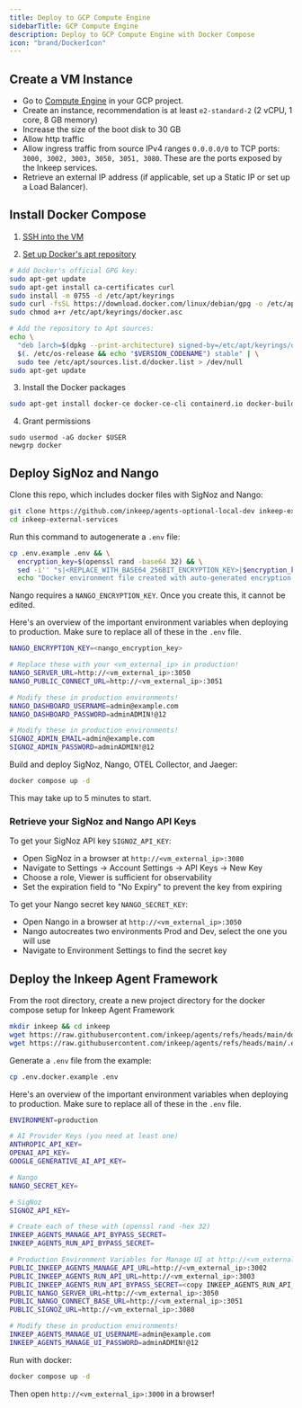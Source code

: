 ```yaml
---
title: Deploy to GCP Compute Engine
sidebarTitle: GCP Compute Engine
description: Deploy to GCP Compute Engine with Docker Compose
icon: "brand/DockerIcon"
---
```


## Create a VM Instance

- Go to [Compute Engine](https://console.cloud.google.com/compute/instances) in your GCP project.
- Create an instance, recommendation is at least `e2-standard-2` (2 vCPU, 1 core, 8 GB memory)
- Increase the size of the boot disk to 30 GB
- Allow http traffic
- Allow ingress traffic from source IPv4 ranges `0.0.0.0/0` to TCP ports: `3000, 3002, 3003, 3050, 3051, 3080`. These are the ports exposed by the Inkeep services.
- Retrieve an external IP address (if applicable, set up a Static IP or set up a Load Balancer).


## Install Docker Compose

1. [SSH into the VM](https://cloud.google.com/compute/docs/connect/standard-ssh)

2. [Set up Docker's apt repository](https://docs.docker.com/engine/install/debian/#install-using-the-repository)
```bash
# Add Docker's official GPG key:
sudo apt-get update
sudo apt-get install ca-certificates curl
sudo install -m 0755 -d /etc/apt/keyrings
sudo curl -fsSL https://download.docker.com/linux/debian/gpg -o /etc/apt/keyrings/docker.asc
sudo chmod a+r /etc/apt/keyrings/docker.asc

# Add the repository to Apt sources:
echo \
  "deb [arch=$(dpkg --print-architecture) signed-by=/etc/apt/keyrings/docker.asc] https://download.docker.com/linux/debian \
  $(. /etc/os-release && echo "$VERSION_CODENAME") stable" | \
  sudo tee /etc/apt/sources.list.d/docker.list > /dev/null
sudo apt-get update
```

3. Install the Docker packages
```bash
sudo apt-get install docker-ce docker-ce-cli containerd.io docker-buildx-plugin docker-compose-plugin
```

4. Grant permissions
```
sudo usermod -aG docker $USER
newgrp docker
```

## Deploy SigNoz and Nango

Clone this repo, which includes docker files with SigNoz and Nango:
```bash
git clone https://github.com/inkeep/agents-optional-local-dev inkeep-external-services
cd inkeep-external-services
```

Run this command to autogenerate a `.env` file:
```bash
cp .env.example .env && \
  encryption_key=$(openssl rand -base64 32) && \
  sed -i'' "s|<REPLACE_WITH_BASE64_256BIT_ENCRYPTION_KEY>|$encryption_key|" .env && \
  echo "Docker environment file created with auto-generated encryption key"
```

Nango requires a `NANGO_ENCRYPTION_KEY`. Once you create this, it cannot be edited.

Here's an overview of the important environment variables when deploying to production. Make sure to replace all of these in the `.env` file.
```bash
NANGO_ENCRYPTION_KEY=<nango_encryption_key>

# Replace these with your <vm_external_ip> in production!
NANGO_SERVER_URL=http://<vm_external_ip>:3050
NANGO_PUBLIC_CONNECT_URL=http://<vm_external_ip>:3051

# Modify these in production environments!
NANGO_DASHBOARD_USERNAME=admin@example.com
NANGO_DASHBOARD_PASSWORD=adminADMIN!@12

# Modify these in production environments!
SIGNOZ_ADMIN_EMAIL=admin@example.com
SIGNOZ_ADMIN_PASSWORD=adminADMIN!@12
```

Build and deploy SigNoz, Nango, OTEL Collector, and Jaeger:
```bash
docker compose up -d
```
This may take up to 5 minutes to start.

### Retrieve your SigNoz and Nango API Keys

To get your SigNoz API key `SIGNOZ_API_KEY`:
- Open SigNoz in a browser at `http://<vm_external_ip>:3080`
- Navigate to Settings → Account Settings → API Keys → New Key
- Choose a role, Viewer is sufficient for observability
- Set the expiration field to "No Expiry" to prevent the key from expiring

To get your Nango secret key `NANGO_SECRET_KEY`:
- Open Nango in a browser at `http://<vm_external_ip>:3050`
- Nango autocreates two environments Prod and Dev, select the one you will use
- Navigate to Environment Settings to find the secret key

## Deploy the Inkeep Agent Framework

From the root directory, create a new project directory for the docker compose setup for Inkeep Agent Framework
```bash
mkdir inkeep && cd inkeep
wget https://raw.githubusercontent.com/inkeep/agents/refs/heads/main/docker-compose.yml
wget https://raw.githubusercontent.com/inkeep/agents/refs/heads/main/.env.docker.example
```

Generate a `.env` file from the example:
```bash
cp .env.docker.example .env
```

Here's an overview of the important environment variables when deploying to production. Make sure to replace all of these in the `.env` file.
```bash
ENVIRONMENT=production

# AI Provider Keys (you need at least one)
ANTHROPIC_API_KEY=
OPENAI_API_KEY=
GOOGLE_GENERATIVE_AI_API_KEY=

# Nango
NANGO_SECRET_KEY=

# SigNoz
SIGNOZ_API_KEY=

# Create each of these with (openssl rand -hex 32)
INKEEP_AGENTS_MANAGE_API_BYPASS_SECRET=
INKEEP_AGENTS_RUN_API_BYPASS_SECRET=

# Production Environment Variables for Manage UI at http://<vm_external_ip>:3000
PUBLIC_INKEEP_AGENTS_MANAGE_API_URL=http://<vm_external_ip>:3002
PUBLIC_INKEEP_AGENTS_RUN_API_URL=http://<vm_external_ip>:3003
PUBLIC_INKEEP_AGENTS_RUN_API_BYPASS_SECRET=<copy INKEEP_AGENTS_RUN_API_BYPASS_SECRET>
PUBLIC_NANGO_SERVER_URL=http://<vm_external_ip>:3050
PUBLIC_NANGO_CONNECT_BASE_URL=http://<vm_external_ip>:3051
PUBLIC_SIGNOZ_URL=http://<vm_external_ip>:3080

# Modify these in production environments!
INKEEP_AGENTS_MANAGE_UI_USERNAME=admin@example.com
INKEEP_AGENTS_MANAGE_UI_PASSWORD=adminADMIN!@12
```

Run with docker:
```bash
docker compose up -d
```

Then open `http://<vm_external_ip>:3000` in a browser!